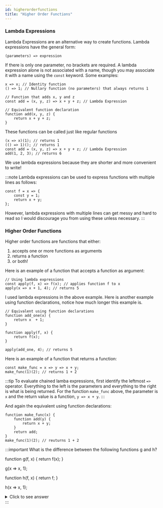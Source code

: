 ```yaml
---
id: higherorderfunctions
title: "Higher Order Functions"
---
```


### Lambda Expressions
Lambda Expressions are an alternative way to create functions. Lambda expressions have the general form:

`(parameters) => expression`

If there is only one parameter, no brackets are required. A lambda expression alone is not associated with a name, though you may associate it with a name using the `const` keyword.
Some examples:

```
x => x; // Identity function
() => 1; // Nullary function (no parameters) that always returns 1

// Function that adds x, y and z
const add = (x, y, z) => x + y + z; // Lambda Expression

// Equivalent function declaration
function add(x, y, z) {
    return x + y + z;
}
```

These functions can be called just like regular functions
```
(x => x)(1); // returns 1
(() => 1)(); // returns 1
const add = (x, y, z) => x + y + z; // Lambda Expression
add(1, 2, 3); // returns 6
```

We use lambda expressions because they are shorter and more convenient to write!

:::note
Lambda expressions can be used to express functions with multiple lines as follows:
```
const f = x => {
    const y = 1;
    return x + y;
};
```
However, lambda expressions with multiple lines can get messy and hard to read so I would discourage you from using these unless necessary.
:::

### Higher Order Functions
Higher order functions are functions that either:
1. accepts one or more functions as arguments
2. returns a function
3. or both!

Here is an example of a function that accepts a function as argument:

```
// Using lambda expressions
const apply(f, x) => f(x); // applies function f to x
apply(x => x + 1, 4); // returns 5
```
I used lambda expressions in the above example. Here is another example using function declarations, notice how much longer this example is.
```
// Equivalent using function declarations
function add_one(x) {
    return x  + 1;
}

function apply(f, x) {
    return f(x);
}

apply(add_one, 4); // returns 5
```

Here is an example of a function that returns a function:
```
const make_func = x => y => x + y;
make_func(1)(2); // returns 1 + 2
```

:::tip
To evaluate chained lamba expressions, first identify the leftmost `=>` operator. Everything to the left is the parameters and everything to the right is what is being returned. For the function `make_func` above, the parameter is `x` and the return value is a function, `y => x + y`.
:::

And again the equivalent using function declarations:
```
function make_func(x) {
    function add(y) {
        return x + y;
    }
    return add;
}
make_func(1)(2); // reuturns 1 + 2
```

:::important
What is the difference between the following functions g and h?

function g(f, x) {
    return f(x);
}

g(x => x, 1);

function h(f, x) {
    return f;
}

h(x => x, 1);

<details><summary style={{fontSize:'larger', fontWeight:'600'}}>Click to see answer</summary>
<p>
Function g returns the result of applying function f to x (a number!). Function h returns the function f.
</p>
</details>
:::